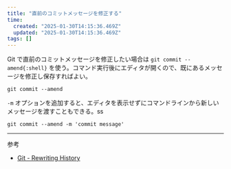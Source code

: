 ```yaml
---
title: "直前のコミットメッセージを修正する"
time:
  created: "2025-01-30T14:15:36.469Z"
  updated: "2025-01-30T14:15:36.469Z"
tags: []
---
```


Git で直前のコミットメッセージを修正したい場合は `git commit --amend{:shell}` を使う。コマンド実行後にエディタが開くので、既にあるメッセージを修正し保存すればよい。

```shell
git commit --amend
```

`-m` オプションを追加すると、エディタを表示せずにコマンドラインから新しいメッセージを渡すこともできる。ss

```shell
git commit --amend -m 'commit message'
```

---

参考

- [Git - Rewriting History](https://git-scm.com/book/en/v2/Git-Tools-Rewriting-History)

